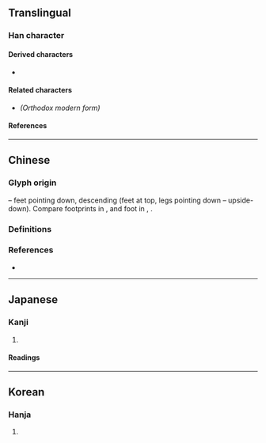 {{also|降|舛}}
{{character info/new}}
==Translingual==

===Han character===
{{Han char|rn=34|rad=夂|as=03|asj+=04|sn=6|snj+=7|four=27504|canj=HEQ,XHEQ|ids=⿱夂㐄}}

====Derived characters====
* {{l|mul|[[佭]], [[𠲓]], [[𡜠]], [[𡶶]], [[𢓤]], [[𢘸]], [[洚]], [[降]], [[𪰠]], [[胮]], [[栙]], [[𤇺]], [[𭷟]], [[𭹇]], [[逄]], [[𫞳]], [[䂫]], [[絳]]([[绛]]), [[舽]], [[袶]], [[𧧭]]([[𬣺]]), [[䜶]], [[跭]], [[𮥃]], [[𩐨]], [[𮩨]], [[𩷄]], [[𪐿]], [[䇨]], [[𪔔]]}}

====Related characters====
* {{l|mul|[[降]]}} ''(Orthodox modern form)''

====References====
{{Han ref|kx=0244.200|dkj=05695|dj=0485.050|hdz=20868.040|uh=5905}}

----

==Chinese==

===Glyph origin===
{{Han etym}}
{{liushu|p}} – feet pointing down, descending (feet at top, legs pointing down – upside-down). Compare footprints in {{l|zh|舛}}, and foot in {{l|zh|夂}}, {{l|zh|夊}}.

===Definitions===
{{zh-see|降|ha}}

===References===
* {{R:twedu|A04414-001#39}}

----

==Japanese==

===Kanji===
{{ja-kanji|grade=|rs=夂03}}

# {{defn|lang=ja|sort=夂03}}

====Readings====
{{ja-readings
|on=こう
|kun=おおりる, おおろす, ふうる
}}

----

==Korean==

===Hanja===
{{ko-hanja|hangeul=[[강]]|eumhun=|rv=gang|mr=kang|y=kang}}

# {{defn|lang=ko|sort=夂03}}